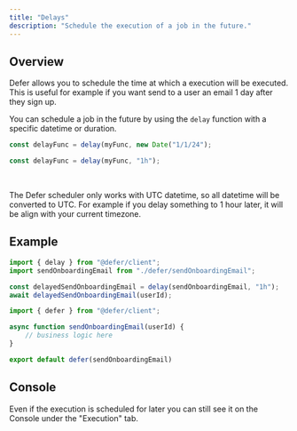 ```yaml
---
title: "Delays"
description: "Schedule the execution of a job in the future."
---
```


## Overview

Defer allows you to schedule the time at which a execution will be
executed. This is useful for example if you want send to a user an
email 1 day after they sign up.

You can schedule a job in the future by using the `delay` function
with a specific datetime or duration.

<CodeGroup>

```js datetime
const delayFunc = delay(myFunc, new Date("1/1/24");
```

```js duration
const delayFunc = delay(myFunc, "1h");
```

</CodeGroup>

<br/>

<Info>

The Defer scheduler only works with UTC datetime, so all datetime will
be converted to UTC. For example if you delay something to 1 hour
later, it will be align with your current timezone.

</Info>

## Example

<CodeGroup>

```js index.js
import { delay } from "@defer/client";
import sendOnboardingEmail from "./defer/sendOnboardingEmail";

const delayedSendOnboardingEmail = delay(sendOnboardingEmail, "1h");
await delayedSendOnboardingEmail(userId);
```

```js defer/sendOnboardingEmail.js
import { defer } from "@defer/client";

async function sendOnboardingEmail(userId) {
	// business logic here
}

export default defer(sendOnboardingEmail)
```

</CodeGroup>


## Console

Even if the execution is scheduled for later you can still see it on
the Console under the "Execution" tab.
